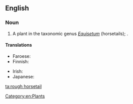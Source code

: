 ==English==

===Noun===
{{en-noun|head=[[rough]] [[horsetail]]}}

# A plant in the taxonomic genus ''[[Equisetum]]'' (horsetails); {{taxlink|Equisetum hyemale|species}}.

====Translations====
{{trans-top|plant}}
* Faroese: {{t-|fo|vetrarbjølluvísa|f}}
* Finnish: {{t+|fi|kangaskorte}}
{{trans-mid}}
* Irish: {{t-|ga|bioróg|f}}
* Japanese: {{t-|ja|木賊|tr=とくさ, tokusa|sc=Jpan}}
{{trans-bottom}}

[[Category:en:Plants]]

[[ta:rough horsetail]]
